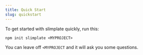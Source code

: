 ```yaml
---
title: Quick Start
slug: quickstart
---
```


To get started with slimplate quickly, run this:

```
npm init slimplate <MYPROJECT>
```

You can leave off `<MYPROJECT` and it will ask you some questions. 
